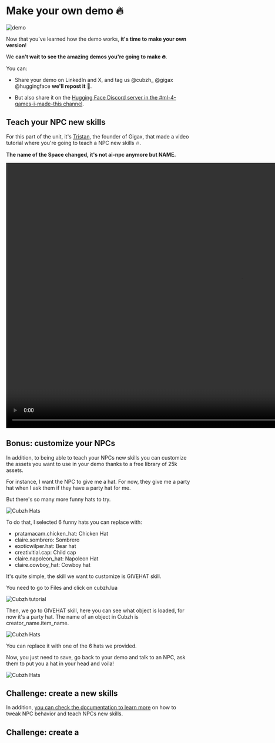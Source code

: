#  Make your own demo 🔥

<img src="https://huggingface.co/datasets/huggingface-ml-4-games-course/course-images/resolve/main/en/unit3/owndemo.png" alt="demo"/>

Now that you've learned how the demo works, **it's time to make your own version**!

We **can't wait to see the amazing demos you're going to make 🔥**. 

You can:

- Share your demo on LinkedIn and X, and tag us  @cubzh_ @gigax @huggingface **we'll repost it** 🤗. 

- But also share it on the [Hugging Face Discord server in the #ml-4-games-i-made-this channel](https://hf.co/join/discord).

## Teach your NPC new skills

For this part of the unit, it's [Tristan](https://x.com/tr_deborde), the founder of Gigax, that made a video tutorial where you're going to teach a NPC new skills 🔥.

**The name of the Space changed, it's not ai-npc anymore but NAME.**

<video controls width="1280" height="720">
  <source src="https://huggingface.co/datasets/huggingface-ml-4-games-course/course-images/resolve/main/en/unit3/gigax_cubzh_hf_full.mp4" type="video/mp4">
  Your browser does not support the video tag.
</video>


## Bonus: customize your NPCs

In addition, to being able to teach your NPCs new skills you can customize the assets you want to use in your demo thanks to a free library of 25k assets.

For instance, I want the NPC to give me a hat. For now, they give me a party hat when I ask them if they have a party hat for me.

But there's so many more funny hats to try.

<img src="https://huggingface.co/datasets/huggingface-ml-4-games-course/course-images/resolve/main/en/unit3/hats.png" alt="Cubzh Hats" />

To do that, I selected 6 funny hats you can replace with:

- pratamacam.chicken_hat: Chicken Hat
- claire.sombrero: Sombrero
- exoticwilper.hat: Bear hat 
- creativitial.cap: Child cap
- claire.napoleon_hat: Napoleon Hat
- claire.cowboy_hat: Cowboy hat


It's quite simple, the skill we want to customize is GIVEHAT skill.

You need to go to Files and click on cubzh.lua


<img src="https://huggingface.co/datasets/huggingface-ml-4-games-course/course-images/resolve/main/en/unit3/partyhat1.png" alt="Cubzh tutorial" />

Then, we go to GIVEHAT skill, here you can see what object is loaded, for now it's a party hat. The name of an object in Cubzh is creator_name.item_name.

<img src="https://huggingface.co/datasets/huggingface-ml-4-games-course/course-images/resolve/main/en/unit3/partyhat2.png" alt="Cubzh Hats" />

You can replace it with one of the 6 hats we provided.

Now, you just need to save, go back to your demo and talk to an NPC, ask them to put you a hat in your head and voila!


<img src="https://huggingface.co/datasets/huggingface-ml-4-games-course/course-images/resolve/main/en/unit3/partyhat3.png" alt="Cubzh Hats" />



## Challenge: create a new skills


In addition, [you can check the documentation to learn more](https://huggingface.co/spaces/cubzh/ai-npcs/blob/main/README.md) on how to tweak NPC behavior and teach NPCs new skills.



## Challenge: create a 



